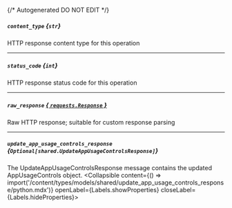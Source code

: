 {/* Autogenerated DO NOT EDIT  */}

##### `content_type` *{`str`}*
HTTP response content type for this operation

---
##### `status_code` *{`int`}*
HTTP response status code for this operation

---
##### `raw_response` [*{ `requests.Response` }*](https://requests.readthedocs.io/en/latest/api/#requests.Response)
Raw HTTP response; suitable for custom response parsing

---
##### `update_app_usage_controls_response` *{`Optional[shared.UpdateAppUsageControlsResponse]`}*
The UpdateAppUsageControlsResponse message contains the updated AppUsageControls object.
<Collapsible content={() => import('/content/types/models/shared/update_app_usage_controls_response/python.mdx')} openLabel={Labels.showProperties} closeLabel={Labels.hideProperties}>
</Collapsible>



